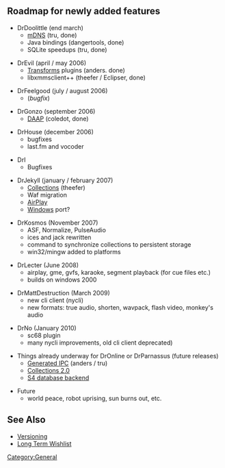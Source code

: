== Roadmap for newly added features ==

* DrDoolittle (end march)
** [[mDNS]] (tru, done)
** Java bindings (dangertools, done)
** SQLite speedups (tru, done)

* DrEvil (april / may 2006)
** [[Transforms]] plugins (anders. done)
** libxmmsclient++ (theefer / Eclipser, done)

* DrFeelgood (july / august 2006)
** (''bugfix'')

* DrGonzo (september 2006)
** [[SoC:DAAP | DAAP]] (coledot, done)

* DrHouse (december 2006)
** bugfixes
** last.fm and vocoder

* DrI
** Bugfixes

* DrJekyll (january / february 2007)
** [[Collections]] (theefer)
** Waf migration
** [[SoC:AirTunes| AirPlay]]
** [[Windows]] port?

* DrKosmos (November 2007)
** ASF, Normalize, PulseAudio
** ices and jack rewritten
** command to synchronize collections to persistent storage
** win32/mingw added to platforms

* DrLecter (June 2008)
** airplay, gme, gvfs, karaoke, segment playback (for cue files etc.)
** builds on windows 2000

* DrMattDestruction (March 2009)
** new cli client (nycli)
** new formats: true audio, shorten, wavpack, flash video, monkey's audio

* DrNo (January 2010)
** sc68 plugin
** many nycli improvements, old cli client deprecated)

* Things already underway for DrOnline or DrParnassus (future releases)
** [[Generated IPC]] (anders / tru)
** [[Collections 2.0]]
** [[S4|S4 database backend]]

* Future
** world peace, robot uprising, sun burns out, etc.

== See Also ==
* [[Versioning]]
* [http://bugs.xmms2.org/view.php?id=520 Long Term Wishlist]

[[Category:General]]